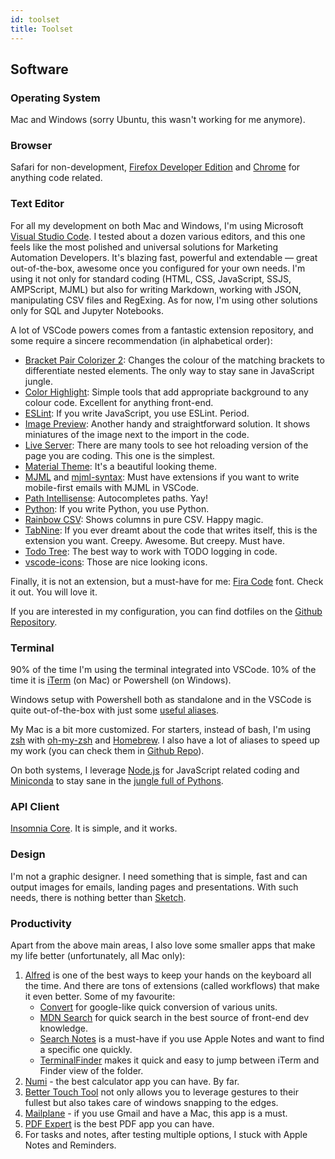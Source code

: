 ```yaml
---
id: toolset
title: Toolset
---
```



<LeadText content="Show me your tools, and I will tell you who you are. Or so they say." />

## Software

### Operating System

Mac and Windows (sorry Ubuntu, this wasn't working for me anymore).

### Browser

Safari for non-development, [Firefox Developer Edition](https://www.mozilla.org/en-US/firefox/developer/) and [Chrome](https://www.google.com/chrome/) for anything code related.

### Text Editor

For all my development on both Mac and Windows, I'm using Microsoft [Visual Studio Code](https://code.visualstudio.com/). I tested about a dozen various editors, and this one feels like the most polished and universal solutions for Marketing Automation Developers. It's blazing fast, powerful and extendable — great out-of-the-box, awesome once you configured for your own needs. I'm using it not only for standard coding (HTML, CSS, JavaScript, SSJS, AMPScript, MJML) but also for writing Markdown, working with JSON, manipulating CSV files and RegExing. As for now, I'm using other solutions only for SQL and Jupyter Notebooks.

A lot of VSCode powers comes from a fantastic extension repository, and some require a sincere recommendation (in alphabetical order):

- [Bracket Pair Colorizer 2](https://marketplace.visualstudio.com/items?itemName=CoenraadS.bracket-pair-colorizer-2): Changes the colour of the matching brackets to differentiate nested elements. The only way to stay sane in JavaScript jungle.
- [Color Highlight](https://marketplace.visualstudio.com/items?itemName=naumovs.color-highlight): Simple tools that add appropriate background to any colour code. Excellent for anything front-end.
- [ESLint](https://marketplace.visualstudio.com/items?itemName=dbaeumer.vscode-eslint): If you write JavaScript, you use ESLint. Period.
- [Image Preview](https://marketplace.visualstudio.com/items?itemName=kisstkondoros.vscode-gutter-preview): Another handy and straightforward solution. It shows miniatures of the image next to the import in the code.
- [Live Server](https://marketplace.visualstudio.com/items?itemName=ritwickdey.LiveServer): There are many tools to see hot reloading version of the page you are coding. This one is the simplest.
- [Material Theme](https://marketplace.visualstudio.com/items?itemName=Equinusocio.vsc-material-theme): It's a beautiful looking theme.
- [MJML](https://marketplace.visualstudio.com/items?itemName=mjmlio.vscode-mjml) and [mjml-syntax](https://marketplace.visualstudio.com/items?itemName=digitalstreamio.mjml-syntax): Must have extensions if you want to write mobile-first emails with MJML in VSCode.
- [Path Intellisense](https://marketplace.visualstudio.com/items?itemName=christian-kohler.path-intellisense): Autocompletes paths. Yay!
- [Python](https://marketplace.visualstudio.com/items?itemName=ms-python.python): If you write Python, you use Python.
- [Rainbow CSV](https://marketplace.visualstudio.com/items?itemName=mechatroner.rainbow-csv): Shows columns in pure CSV. Happy magic.
- [TabNine](https://marketplace.visualstudio.com/items?itemName=TabNine.tabnine-vscode): If you ever dreamt about the code that writes itself, this is the extension you want. Creepy. Awesome. But creepy. Must have.
- [Todo Tree](https://marketplace.visualstudio.com/items?itemName=Gruntfuggly.todo-tree): The best way to work with TODO logging in code.
- [vscode-icons](https://marketplace.visualstudio.com/items?itemName=vscode-icons-team.vscode-icons): Those are nice looking icons.

Finally, it is not an extension, but a must-have for me: [Fira Code](https://github.com/tonsky/FiraCode) font. Check it out. You will love it.

If you are interested in my configuration, you can find dotfiles on the [Github Repository](https://github.com/MateuszDabrowski/dotfiles/tree/master/vscode).

### Terminal

90% of the time I'm using the terminal integrated into VSCode. 10% of the time it is [iTerm](https://www.iterm2.com) (on Mac) or Powershell (on Windows).

Windows setup with Powershell both as standalone and in the VSCode is quite out-of-the-box with just some [useful aliases](https://github.com/MateuszDabrowski/dotfiles/blob/master/terminal/powershell-profile.txt).

My Mac is a bit more customized. For starters, instead of bash, I'm using [zsh](http://zsh.sourceforge.net) with [oh-my-zsh](https://ohmyz.sh) and [Homebrew](https://brew.sh). I also have a lot of aliases to speed up my work (you can check them in [Github Repo](https://github.com/MateuszDabrowski/dotfiles/blob/master/terminal/.zshrc)).

On both systems, I leverage [Node.js](https://nodejs.org/en/) for JavaScript related coding and [Miniconda](https://docs.conda.io/en/latest/miniconda.html) to stay sane in the [jungle full of Pythons](https://xkcd.com/1987/).

### API Client

[Insomnia Core](https://insomnia.rest/). It is simple, and it works.

### Design

I'm not a graphic designer. I need something that is simple, fast and can output images for emails, landing pages and presentations. With such needs, there is nothing better than [Sketch](https://www.sketch.com/).

### Productivity

Apart from the above main areas, I also love some smaller apps that make my life better (unfortunately, all Mac only):

1. [Alfred](https://www.alfredapp.com/) is one of the best ways to keep your hands on the keyboard all the time. And there are tons of extensions (called workflows) that make it even better. Some of my favourite:
    - [Convert](https://github.com/deanishe/alfred-convert) for google-like quick conversion of various units.
    - [MDN Search](https://github.com/gilbarbara/alfred-workflows/tree/master/mdn-search) for quick search in the best source of front-end dev knowledge.
    - [Search Notes](https://github.com/sballin/alfred-search-notes-app) is a must-have if you use Apple Notes and want to find a specific one quickly.
    - [TerminalFinder](https://github.com/LeEnno/alfred-terminalfinder) makes it quick and easy to jump between iTerm and Finder view of the folder.
2. [Numi](https://numi.app/) - the best calculator app you can have. By far.
3. [Better Touch Tool](https://folivora.ai/) not only allows you to leverage gestures to their fullest but also takes care of windows snapping to the edges.
4. [Mailplane](https://mailplaneapp.com/) - if you use Gmail and have a Mac, this app is a must.
5. [PDF Expert](https://pdfexpert.com/) is the best PDF app you can have.
6. For tasks and notes, after testing multiple options, I stuck with Apple Notes and Reminders.